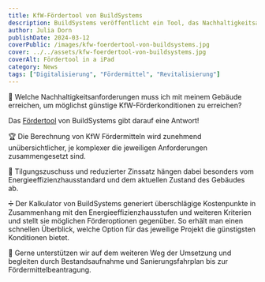 ```yaml
---
title: KfW-Fördertool von BuildSystems
description: BuildSystems veröffentlicht ein Tool, das Nachhaltigkeitsanforderungen, Kosten und Fördermittel vergleicht.
author: Julia Dorn
publishDate: 2024-03-12
coverPublic: /images/kfw-foerdertool-von-buildsystems.jpg
cover: ../../assets/kfw-foerdertool-von-buildsystems.jpg
coverAlt: Fördertool in a iPad
category: News
tags: ["Digitalisierung", "Fördermittel", "Revitalisierung"]
---
```


🌳 Welche Nachhaltigkeitsanforderungen muss ich mit meinem Gebäude erreichen, um möglichst günstige KfW-Förderkonditionen zu erreichen?

Das [Fördertool](/foerdertool) von BuildSystems gibt darauf eine Antwort!

🏆 Die Berechnung von KfW Fördermitteln wird zunehmend unübersichtlicher, je komplexer die jeweiligen Anforderungen zusammengesetzt sind.

🔌 Tilgungszuschuss und reduzierter Zinssatz hängen dabei besonders vom Energieeffizienzhausstandard und dem aktuellen Zustand des Gebäudes ab.

➗ Der Kalkulator von BuildSystems generiert überschlägige Kostenpunkte in Zusammenhang mit den Energieeffizienzhausstufen und weiteren Kriterien und stellt sie möglichen Förderoptionen gegenüber. So erhält man einen schnellen Überblick, welche Option für das jeweilige Projekt die günstigsten Konditionen bietet.

🏢 Gerne unterstützen wir auf dem weiteren Weg der Umsetzung und begleiten durch Bestandsaufnahme und Sanierungsfahrplan bis zur Fördermittelbeantragung.